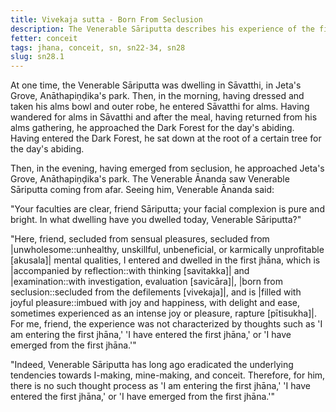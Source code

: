 ```yaml
---
title: Vivekaja sutta - Born From Seclusion
description: The Venerable Sāriputta describes his experience of the first jhāna.
fetter: conceit
tags: jhana, conceit, sn, sn22-34, sn28
slug: sn28.1
---
```


At one time, the Venerable Sāriputta was dwelling in Sāvatthi, in Jeta's Grove, Anāthapiṇḍika's park. Then, in the morning, having dressed and taken his alms bowl and outer robe, he entered Sāvatthi for alms. Having wandered for alms in Sāvatthi and after the meal, having returned from his alms gathering, he approached the Dark Forest for the day's abiding. Having entered the Dark Forest, he sat down at the root of a certain tree for the day's abiding.

Then, in the evening, having emerged from seclusion, he approached Jeta's Grove, Anāthapiṇḍika's park. The Venerable Ānanda saw Venerable Sāriputta coming from afar. Seeing him, Venerable Ānanda said:

"Your faculties are clear, friend Sāriputta; your facial complexion is pure and bright. In what dwelling have you dwelled today, Venerable Sāriputta?"

"Here, friend, secluded from sensual pleasures, secluded from |unwholesome::unhealthy, unskillful, unbeneficial, or karmically unprofitable [akusala]| mental qualities, I entered and dwelled in the first jhāna, which is |accompanied by reflection::with thinking [savitakka]| and |examination::with investigation, evaluation [savicāra]|, |born from seclusion::secluded from the defilements [vivekaja]|, and is |filled with joyful pleasure::imbued with joy and happiness, with delight and ease, sometimes experienced as an intense joy or pleasure, rapture [pītisukha]|. For me, friend, the experience was not characterized by thoughts such as 'I am entering the first jhāna,' 'I have entered the first jhāna,' or 'I have emerged from the first jhāna.'"

"Indeed, Venerable Sāriputta has long ago eradicated the underlying tendencies towards I-making, mine-making, and conceit. Therefore, for him, there is no such thought process as 'I am entering the first jhāna,' 'I have entered the first jhāna,' or 'I have emerged from the first jhāna.'"